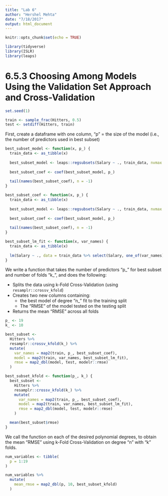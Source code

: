 ```yaml
---
title: "Lab 6"
author: "Hershel Mehta"
date: "7/18/2017"
output: html_document
---
```


```r

knitr::opts_chunk$set(echo = TRUE)

library(tidyverse)
library(ISLR)
library(leaps)
```

# 6.5.3 Choosing Among Models Using the Validation Set Approach and Cross-Validation

```r
set.seed(1)

train <- sample_frac(Hitters, 0.5)
test <- setdiff(Hitters, train)
```

First, create a dataframe with one column, "p" = the size of the model (i.e., the number of predictors used in best subset)

```r
best_subset_model <- function(x, p_) {
  train_data <- as_tibble(x)
  
  best_subset_model <- leaps::regsubsets(Salary ~ ., train_data, nvmax = 19)
  
  best_subset_coef <- coef(best_subset_model, p_)
  
  tail(names(best_subset_coef), n = -1)
}
```


```r
best_subset_coef <- function(x, p_) {
  train_data <- as_tibble(x)
  
  best_subset_model <- leaps::regsubsets(Salary ~ ., train_data, nvmax = 19)
  
  best_subset_coef <- coef(best_subset_model, p_)
  
  tail(names(best_subset_coef), n = -1)
}
```

```r
best_subset_lm_fit <- function(x, var_names) {
  train_data <- as_tibble(x) 
  
  lm(Salary ~ ., data = train_data %>% select(Salary, one_of(var_names)) )
}
```

We write a function that takes the number of predictors "p_" for best subset and number of folds "k_", and does the following:

* Splits the data using k-Fold Cross-Validation (using `resamplr::crossv_kfold`)
* Creates two new columns containing:
    + the best model of degree "n_" fit to the training split
    + The "RMSE" of the model tested on the testing split
* Returns the mean "RMSE" across all folds

```r
p_ <- 19
k_ <- 10

best_subset <- 
  Hitters %>% 
  resamplr::crossv_kfold(k_) %>% 
  mutate(
    var_names = map2(train, p_, best_subset_coef),
    model = map2(train, var_names, best_subset_lm_fit),
    rmse = map2_dbl(model, test, modelr::rmse)
  )
```


```r
best_subset_kfold <- function(p_, k_) {
  best_subset <- 
    Hitters %>% 
    resamplr::crossv_kfold(k_) %>% 
    mutate(
      var_names = map2(train, p_, best_subset_coef),
      model = map2(train, var_names, best_subset_lm_fit),
      rmse = map2_dbl(model, test, modelr::rmse)
    )

  mean(best_subset$rmse)
}
```

We call the function on each of the desired polynomial degrees, to obtain the mean "RMSE" using k-Fold Cross-Validation on degree "n" with "k" folds.

```r
num_variables <- tibble(
  p = 1:19
)
```

```r
num_variables %>% 
  mutate(
    mean_rmse = map2_dbl(p, 10, best_subset_kfold)
  )
```

